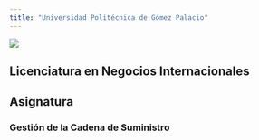 ```yaml
---
title: "Universidad Politécnica de Gómez Palacio"
---
```


![](images/logo.jpg)

## __Licenciatura en Negocios Internacionales__

## Asignatura

### __Gestión de la Cadena de Suministro__
